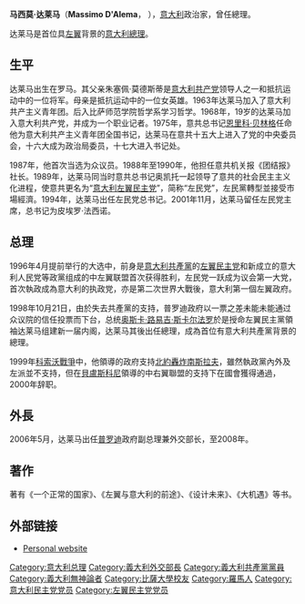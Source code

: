 {{noteTA
|1=zh-hans:达莱马;zh-hant:達萊馬;zh-tw:達勒瑪;
}}
{{Infobox_President
| original_name = {{lang|it|Massimo D'Alema}}
| image = Massimo D'Alema ONU.jpg
| country = [[義大利|義大利]]
| order = 
| office = 第53任[[義大利總理|義大利總理]]
| term_start = 1998年10月21日
| term_end = 2000年4月25日
| vice_occupation =
| vice_president = 
| predecessor = [[罗马诺·普罗迪|罗马诺·普罗迪]]
| successor = [[朱利亚诺·阿马托|朱利亚诺·阿马托]]
| office2 = [[義大利|義大利]]副[[義大利總理|總理]]<br />兼外交部长
| term_start2 = 2006年5月17日
| term_end2 = 2008年5月8日
| predecessor2 = [[詹弗兰科·菲尼|詹弗兰科·菲尼]]
| successor2 = [[佛朗哥·弗拉蒂尼|佛朗哥·弗拉蒂尼]]
| birth_date = {{birth date and age|1949|4|20}}
| birth_place = [[意大利|意大利]][[罗马|罗马]]
| nationality  = {{flagicon|Italy}} [[意大利|意大利]]
| alma_mater    = [[比萨高等师范学校|比萨高等师范学校]]
| spouse = {{lang|it|林达·朱瓦(Linda Giuva)}}
| profession = [[政治家|政治家]] <br /> [[記者|記者]]
| party = [[民主黨_(意大利)|意大利民主党]]
}}

'''马西莫·达莱马'''（'''Massimo D'Alema'''，{{bd|1949年|4月20日|catIdx=D}} ），[[意大利|意大利]]政治家，曾任總理。

达莱马是首位具[[左翼|左翼]]背景的[[意大利總理|意大利總理]]。

== 生平 ==
达莱马出生在罗马。其父亲朱塞佩·莫德斯蒂是[[意大利共产党|意大利共产党]]领导人之一和抵抗运动中的一位将军。母亲是抵抗运动中的一位女英雄。1963年达莱马加入了意大利共产主义青年团。后入比萨师范学院哲学系学习哲学。1968年，19岁的达莱马加入意大利共产党，并成为一个职业记者。1975年，意共总书记[[恩里科·贝林格|恩里科·贝林格]]任命他为意大利共产主义青年团全国书记，达莱马在意共十五大上进入了党的中央委员会，十六大成为政治局委员，十七大进入书记处。

1987年，他首次当选为众议员。1988年至1990年，他担任意共机关报《团结报》社长。1989年，达莱马同当时意共总书记奥凯托一起领导了意共的社会民主主义化进程，使意共更名为“[[意大利左翼民主党|意大利左翼民主党]]”，简称“左民党”，左民黨轉型並接受市場經濟。1994年，达莱马出任左民党总书记。2001年11月，达莱马留任左民党主席，总书记为皮埃罗·法西诺。

== 总理 ==
1996年4月提前举行的大选中，前身是[[意大利共產黨|意大利共產黨]]的[[左翼民主党|左翼民主党]]和新成立的意大利人民党等政黨组成的中左翼联盟首次获得胜利，左民党一跃成为议会第一大党，首次執政成為意大利的执政党，亦是第二次世界大戰後，意大利第一個左翼政府。

1998年10月21日，由於失去共產黨的支持，普罗迪政府以一票之差未能未能通过众议院的信任投票而下台，总统[[奥斯卡·路易吉·斯卡尔法罗|奥斯卡·路易吉·斯卡尔法罗]]於是授命左翼民主黨領袖达莱马组建新一届内阁，达莱马其後出任總理，成為首位有意大利共產黨背景的總理。

1999年[[科索沃戰爭|科索沃戰爭]]中，他領導的政府支持[[北約轟炸南斯拉夫|北約轟炸南斯拉夫]]，雖然執政黨內外及左派並不支持，但在[[貝盧斯科尼|貝盧斯科尼]]領導的中右翼聯盟的支持下在國會獲得通過，2000年辞职。

== 外長 ==
2006年5月，达莱马出任[[普罗迪|普罗迪]]政府副总理兼外交部长，至2008年。

== 著作 ==
著有《一个正常的国家》、《左翼与意大利的前途》、《设计未来》、《大机遇》等书。

== 外部链接 ==
* [http://www.massimodalema.it/ Personal website] {{WebCite|url=https://www.webcitation.org/65CREemBO?url=http://www.massimodalema.it/ |date=20120204113421 |dateformat=iso }}

{{start box}}
{{succession box|[[阿吉利·奥凯托|阿吉利·奥凯托]]|[[瓦尔特·维尔特罗尼|瓦尔特·维尔特罗尼]]|[[意大利左翼民主党|意大利左翼民主党]]总书记|1994年-1998年}}
{{succession box|[[罗马诺·普罗迪|罗马诺·普罗迪]]|[[朱利亚诺·阿马托|朱利亚诺·阿马托]]|[[意大利总理|意大利总理]]|1998年-2000年}}
{{succession box|[[詹弗兰科·菲尼|詹弗兰科·菲尼]]|[[佛朗哥·弗拉蒂尼|佛朗哥·弗拉蒂尼]]|意大利外交部长|2006年-2008年}}
{{end box}}
{{意大利總理}}
{{DEFAULTSORT:D'Alema, Massimo}}
[[Category:意大利总理|Category:意大利总理]]
[[Category:義大利外交部長|Category:義大利外交部長]]
[[Category:義大利共產黨黨員|Category:義大利共產黨黨員]]
[[Category:義大利無神論者|Category:義大利無神論者]]
[[Category:比薩大學校友|Category:比薩大學校友]]
[[Category:羅馬人|Category:羅馬人]]
[[Category:意大利民主党党员|Category:意大利民主党党员]]
[[Category:左翼民主党党员|Category:左翼民主党党员]]